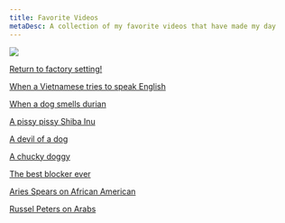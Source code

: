 ```yaml
---
title: Favorite Videos
metaDesc: A collection of my favorite videos that have made my day
---
```


<img src="/images/favorite-videos.jpeg" />

[Return to factory setting!](https://youtube.com/shorts/z5oQu0vqhCc?feature=share)

[When a Vietnamese tries to speak English](https://youtu.be/42chv8tqp8M)

[When a dog smells durian](https://video.vnexpress.net/embed/v_342690)

[A pissy pissy Shiba Inu](https://youtu.be/TramZJP_tDA)

[A devil of a dog ](https://youtu.be/qvJ-uEEtFaQ)

[A chucky doggy ](https://youtu.be/cJS_QoXl7o8)

[The best blocker ever ](https://www.youtube.com/watch?v=kGl-tq7OVEE&ab_channel=YoutopianRager)

[Aries Spears on African American](https://youtube.com/shorts/vSIlPGJUS60?feature=share)

[Russel Peters on Arabs](https://youtu.be/X-9lFOxN-Z4)
